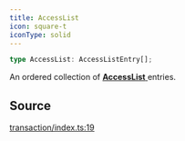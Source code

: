 ```yaml
---
title: AccessList
icon: square-t
iconType: solid
---
```


```ts
type AccessList: AccessListEntry[];
```

An ordered collection of [**AccessList** ](/sdk/content/type-aliases/AccessList) entries.

## Source

[transaction/index.ts:19](https://github.com/dominant-strategies/quais.js/blob/26d93fdb30e22e8d90f8961be00d5a6d512f9636/src/transaction/index.ts#L19)
